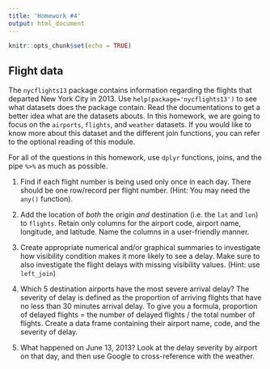 ```yaml
---
title: 'Homework #4'
output: html_document
---
```


```r
knitr::opts_chunk$set(echo = TRUE)
```

## Flight data

The `nycflights13` package contains information regarding the flights that departed New York City in 2013. Use `help(package='nycflights13')` to see what datasets does the package contain. Read the documentations to get a better idea what are the datasets abouts. In this homework, we are going to focus on the `airports`, `flights`, and `weather` datasets. If you would like to know more  about this dataset and the different join functions, you can refer to the optional reading of this module.

For all of the questions in this homework, use `dplyr` functions, joins, and the pipe `%>%` as much as possible.

1. Find if each flight number is being used only once in each day. There should be one row/record per flight number. (Hint: You may need the `any()` function).

2. Add the location of *both* the origin *and* destination (i.e. the `lat` and `lon`) to `flights`. Retain only columns for the airport code, airport name, longitude, and latitude. Name the columns in a user-friendly manner.

3. Create appropriate numerical and/or graphical summaries to investigate how visibility condition makes it more likely to see a delay. Make sure to also investigate the flight delays with missing visibility values. (Hint: use `left_join`)

4. Which 5 destination airports have the most severe arrival delay? The severity of delay is defined as the proportion of arriving flights that have no less than 30 minutes arrival delay. To give you a formula, proportion of delayed flights = the number of delayed flights / the total number of flights. Create a data frame containing their airport name, code, and the severity of delay.

5. What happened on June 13, 2013? Look at the delay severity by airport on that day, and then use Google to cross-reference with the weather.
